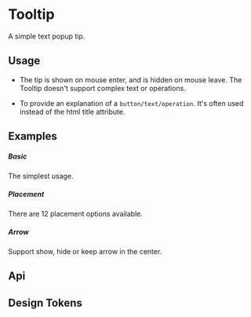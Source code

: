 
<Meta of={KitTootlipStories} />

# Tooltip

A simple text popup tip.

## Usage

- The tip is shown on mouse enter, and is hidden on mouse leave. The Tooltip doesn't support complex text or operations.

- To provide an explanation of a `button/text/operation`. It's often used instead of the html title attribute.

## Examples

##### Basic

The simplest usage.

<CustomCanvas content={Examples.Basic} source={Sources.Basic} id="tooltip-basic" />

##### Placement

There are 12 placement options available.

<CustomCanvas content={Examples.Placement} source={Sources.Placement} id="tooltip-placement" />

##### Arrow

Support show, hide or keep arrow in the center.

<CustomCanvas content={Examples.Arrow} source={Sources.Arrow} id="tooltip-arrow" />

## Api

<Canvas of={KitTootlipStories.Api} />

<Controls of={KitTootlipStories.Api} />


## Design Tokens

<DesignTokens path="components.Tooltip" tokens={fields?.components?.Tooltip} />